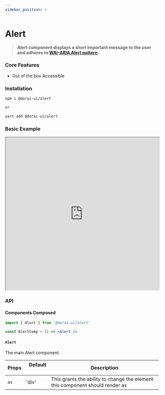 ```yaml
---
sidebar_position: 1
---
```


# Alert

> **Alert component displays a short important message to the user and adheres to [WAI-ARIA Alert pattern](https://www.w3.org/TR/wai-aria-practices-1.2/#alert).**

### Core Features

- Out of the box Accessible

### Installation

```sh
npm i @dorai-ui/alert

or

yarn add @dorai-ui/alert
```

### Basic Example

<iframe
  src="https://codesandbox.io/embed/quiet-browser-tqvfm?fontsize=13&hidenavigation=1&theme=dark&view='editor+preview'"
  width='100%'
  height='500px'
  border='0'
  borderRadius='10px'
  overflow='hidden'
  title='quiet-browser-tqvfm'
  allow='accelerometer; ambient-light-sensor; camera; encrypted-media; geolocation; gyroscope; hid; microphone; midi; payment; usb; vr; xr-spatial-tracking'
  sandbox='allow-forms allow-modals allow-popups allow-presentation allow-same-origin allow-scripts'
></iframe>

### API

#### Components Composed

```jsx
import { Alert } from '@dorai-ui/alert'

const AlertComp = () => <Alert />
```

#### `Alert`

The main Alert component.

| Props | &nbsp; Default &nbsp; | &nbsp;Description                                                             |
| ----- | --------------------- | ----------------------------------------------------------------------------- |
| `as`  | 'div'                 | This grants the ability to change the element this component should render as |
